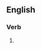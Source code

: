 {{also|Borging}}

==English==

===Verb===
{{head|en|verb form}}

# {{present participle of|borg|lang=en|nocat=1}}